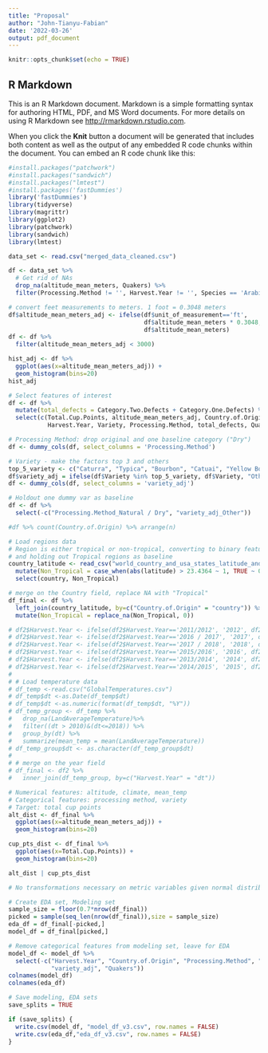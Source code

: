 ```yaml
---
title: "Proposal"
author: "John-Tianyu-Fabian"
date: '2022-03-26'
output: pdf_document
---
```


```r
knitr::opts_chunk$set(echo = TRUE)
```

## R Markdown

This is an R Markdown document. Markdown is a simple formatting syntax for authoring HTML, PDF, and MS Word documents. For more details on using R Markdown see <http://rmarkdown.rstudio.com>.

When you click the **Knit** button a document will be generated that includes both content as well as the output of any embedded R code chunks within the document. You can embed an R code chunk like this:

```r
#install.packages("patchwork")
#install.packages("sandwich")
#install.packages("lmtest")
#install.packages('fastDummies')
library('fastDummies')
library(tidyverse)
library(magrittr)
library(ggplot2)
library(patchwork)
library(sandwich)
library(lmtest)
```

```r
data_set <- read.csv("merged_data_cleaned.csv")
```

```r
df <- data_set %>%
  # Get rid of NAs
  drop_na(altitude_mean_meters, Quakers) %>%
  filter(Processing.Method != '', Harvest.Year != '', Species == 'Arabica')
```

```r
# convert feet measurements to meters. 1 foot = 0.3048 meters
df$altitude_mean_meters_adj <- ifelse(df$unit_of_measurement=='ft', 
                                      df$altitude_mean_meters * 0.3048,
                                      df$altitude_mean_meters)
df <- df %>%
  filter(altitude_mean_meters_adj < 3000)

hist_adj <- df %>%
  ggplot(aes(x=altitude_mean_meters_adj)) +
  geom_histogram(bins=20)
hist_adj
```

```r
# Select features of interest
df <- df %>%
  mutate(total_defects = Category.Two.Defects + Category.One.Defects) %>%
  select(c(Total.Cup.Points, altitude_mean_meters_adj, Country.of.Origin,
           Harvest.Year, Variety, Processing.Method, total_defects, Quakers))
```

```r
# Processing Method: drop original and one baseline category ("Dry")
df <- dummy_cols(df, select_columns = 'Processing.Method')

# Variety - make the factors top 3 and others
top_5_variety <- c("Caturra", "Typica", "Bourbon", "Catuai", "Yellow Bourbon")
df$variety_adj = ifelse(df$Variety %in% top_5_variety, df$Variety, "Other")
df <- dummy_cols(df, select_columns = 'variety_adj')

# Holdout one dummy var as baseline
df <- df %>%
  select(-c("Processing.Method_Natural / Dry", "variety_adj_Other"))
```

```r
#df %>% count(Country.of.Origin) %>% arrange(n)

# Load regions data
# Region is either tropical or non-tropical, converting to binary features
# and holding out Tropical regions as baseline
country_latitude <- read_csv("world_country_and_usa_states_latitude_and_longitude_values.csv") %>% 
  mutate(Non_Tropical = case_when(abs(latitude) > 23.4364 ~ 1, TRUE ~ 0)) %>%
  select(country, Non_Tropical)

# merge on the Country field, replace NA with "Tropical"
df_final <- df %>%
  left_join(country_latitude, by=c("Country.of.Origin" = "country")) %>%
  mutate(Non_Tropical = replace_na(Non_Tropical, 0)) 

```

```r
# df2$Harvest.Year <- ifelse(df2$Harvest.Year=='2011/2012', '2012', df2$Harvest.Year)
# df2$Harvest.Year <- ifelse(df2$Harvest.Year=='2016 / 2017', '2017', df2$Harvest.Year)
# df2$Harvest.Year <- ifelse(df2$Harvest.Year=='2017 / 2018', '2018', df2$Harvest.Year)
# df2$Harvest.Year <- ifelse(df2$Harvest.Year=='2015/2016', '2016', df2$Harvest.Year)
# df2$Harvest.Year <- ifelse(df2$Harvest.Year=='2013/2014', '2014', df2$Harvest.Year)
# df2$Harvest.Year <- ifelse(df2$Harvest.Year=='2014/2015', '2015', df2$Harvest.Year)
# 
# # Load temperature data
# df_temp <-read.csv("GlobalTemperatures.csv")
# df_temp$dt <-as.Date(df_temp$dt)
# df_temp$dt <-as.numeric(format(df_temp$dt, "%Y"))
# df_temp_group <- df_temp %>%
#   drop_na(LandAverageTemperature)%>%
#   filter((dt > 2010)&(dt<=2018)) %>%
#   group_by(dt) %>%
#   summarize(mean_temp = mean(LandAverageTemperature))
# df_temp_group$dt <- as.character(df_temp_group$dt)
# 
# # merge on the year field
# df_final <- df2 %>%
#   inner_join(df_temp_group, by=c("Harvest.Year" = "dt"))
```

```r
# Numerical features: altitude, climate, mean_temp
# Categorical features: processing method, variety
# Target: total cup points
alt_dist <- df_final %>%
  ggplot(aes(x=altitude_mean_meters_adj)) +
  geom_histogram(bins=20)

cup_pts_dist <- df_final %>%
  ggplot(aes(x=Total.Cup.Points)) +
  geom_histogram(bins=20)

alt_dist | cup_pts_dist

# No transformations necessary on metric variables given normal distributions
```

```r
# Create EDA set, Modeling set
sample_size = floor(0.7*nrow(df_final))
picked = sample(seq_len(nrow(df_final)),size = sample_size)
eda_df = df_final[-picked,]
model_df = df_final[picked,]

# Remove categorical features from modeling set, leave for EDA
model_df <- model_df %>%
  select(-c("Harvest.Year", "Country.of.Origin", "Processing.Method", "Variety",
            "variety_adj", "Quakers"))
colnames(model_df)
colnames(eda_df)

# Save modeling, EDA sets
save_splits = TRUE

if (save_splits) {
  write.csv(model_df, "model_df_v3.csv", row.names = FALSE)
  write.csv(eda_df,"eda_df_v3.csv", row.names = FALSE)
}
```





